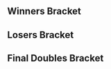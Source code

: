 {{DISPLAYTITLE:Get On My Level 2015: ''Melee'' Doubles Bracket}}{{SetGame|melee}}
{{tabs static
|name1=Overview
|link1=Get On My Level/2015/Melee
|name2=Attendees
|link2=Get On My Level/2015/Melee/Attendees
|name3=Singles Pools
|link3=Get On My Level/2015/Melee/Singles Pools
|name4=Singles Bracket
|link4=Get On My Level/2015/Melee/Singles Bracket
|name5=Doubles Pools
|link5=Get On My Level/2015/Melee/Doubles Pools
|name6=Doubles Bracket
|link6=Get On My Level/2015/Melee/Doubles Bracket
|This=6
}}
==Winners Bracket==
{{8DEDoublesWBracketA
<!-- ROUND 1 -->
<!-- ROUND 1 -->
|r1m1t1p1=Hungrybox |r1m1t1p1flag=us
|r1m1t1p2=Hax |r1m1t1p2flag=us |r1m1t1score={{win}}
|r1m1t2p1=Weon-X |r1m1t2p1flag=cl
|r1m1t2p2=IB |r1m1t2p2flag=ca |r1m1t2score=
|r1m1win=1
|r1m1date=
|r1m1finished=
|r1m1details={{BracketMatchDetails|comment=|preview=|lrthread=|vod=|interview=|recap=}}

|r1m2t1p1=Duck |r1m2t1p1flag=us
|r1m2t1p2=Prince Abu |r1m2t1p2flag=us |r1m2t1score=2
|r1m2t2p1=RaynEX |r1m2t2p1flag=ca
|r1m2t2p2=Unknown522 |r1m2t2p2flag= ca|r1m2t2score=0
|r1m2win=1
|r1m2t1p1char1=samus |r1m2t1p1stock1=1 |r1m2t1p2char1=jigglypuff |r1m2t1p2stock1=0
|r1m2t2p1char1=fox |r1m2t2p1stock1=0 |r1m2t2p2char1=fox |r1m2t2p2stock1=0 |r1m2win1=1 |r1m2stage1=Dream Land
|r1m2t1p1char2=samus |r1m2t1p1stock2=1 |r1m2t1p2char2=jigglypuff |r1m2t1p2stock2=1
|r1m2t2p1char2=fox |r1m2t2p1stock2=0 |r1m2t2p2char2=fox |r1m2t2p2stock2=0 |r1m2win2=1 |r1m2stage2=Yoshi's Story
|r1m2date=May 31, 2015
|r1m2finished=
|r1m2details={{BracketMatchDetails|comment=|preview=|lrthread=|vod=|interview=|recap=}}

|r1m3t1p1=Vwins |r1m3t1p1flag=ca
|r1m3t1p2=Kage |r1m3t1p2flag=ca |r1m3t1score=2
|r1m3t2p1=KJH |r1m3t2p1flag=us
|r1m3t2p2=Kalamazhu |r1m3t2p2flag=us |r1m3t2score=0
|r1m3win=1
|r1m3t1p1char1=peach |r1m3t1p1stock1=2 |r1m3t1p2char1=ganondorf |r1m3t1p2stock1=1
|r1m3t2p1char1=fox |r1m3t2p1stock1=0 |r1m3t2p2char1=peach |r1m3t2p2stock1=0 |r1m3win1=1 |r1m3stage1=Battlefield
|r1m3t1p1char2=peach |r1m3t1p1stock2=3 |r1m3t1p2char2=ganondorf |r1m3t1p2stock2=2
|r1m3t2p1char2=fox |r1m3t2p1stock2=0 |r1m3t2p2char2=peach |r1m3t2p2stock2=0 |r1m3win2=1 |r1m3stage2=Final Destination
|r1m3date=May 31, 2015
|r1m3finished=
|r1m3details={{BracketMatchDetails|comment=|preview=|lrthread=|vod=https://youtu.be/Ld3wCiVgdcw|interview=|recap=}}

|r1m4t1p1=DJ Nintendo |r1m4t1p1flag=us
|r1m4t1p2=The Moon |r1m4t1p2flag=us |r1m4t1score=0
|r1m4t2p1=MacD |r1m4t2p1flag=us
|r1m4t2p2=n0ne |r1m4t2p2flag=ni |r1m4t2score=2
|r1m4win=2
|r1m4t1p1char1=fox |r1m4t1p1stock1=0 |r1m4t1p2char1=marth |r1m4t1p2stock1=0
|r1m4t2p1char1=peach |r1m4t2p1stock1=2 |r1m4t2p2char1=cf |r1m4t2p2stock1=1 |r1m4win1=2 |r1m4stage1=Pokémon Stadium
|r1m4t1p1char2=fox |r1m4t1p1stock2=0 |r1m4t1p2char2=marth |r1m4t1p2stock2=0
|r1m4t2p1char2=peach |r1m4t2p1stock2=1 |r1m4t2p2char2=cf |r1m4t2p2stock2=1 |r1m4win2=2 |r1m4stage2=Battlefield
|r1m4date=May 31, 2015
|r1m4finished=
|r1m4details={{BracketMatchDetails|comment=|preview=|lrthread=|vod=https://youtu.be/gBRGJqiLgQg|interview=|recap=}}

<!-- ROUND 2 -->
|r2m1t1p1=Hungrybox |r2m1t1p1flag=us
|r2m1t1p2=Hax |r2m1t1p2flag=us |r2m1t1score=3
|r2m1t2p1=Duck |r2m1t2p1flag=us
|r2m1t2p2=Prince Abu |r2m1t2p2flag=us |r2m1t2score=0
|r2m1win=1
|r2m1t1p1char1=jigglypuff |r2m1t1p1stock1=1 |r2m1t1p2char1=fox |r2m1t1p2stock1=2
|r2m1t2p1char1=samus |r2m1t2p1stock1=0 |r2m1t2p2char1=jigglypuff |r2m1t2p2stock1=0 |r2m1win1=1 |r2m1stage1=Battlefield
|r2m1t1p1char2=jigglypuff |r2m1t1p1stock2=1 |r2m1t1p2char2=fox |r2m1t1p2stock2=0
|r2m1t2p1char2=samus |r2m1t2p1stock2=0 |r2m1t2p2char2=jigglypuff |r2m1t2p2stock2=0 |r2m1win2=1 |r2m1stage2=Dream Land
|r2m1t1p1char3=jigglypuff |r2m1t1p1stock3=2 |r2m1t1p2char3=fox |r2m1t1p2stock3=1
|r2m1t2p1char3=samus |r2m1t2p1stock3=0 |r2m1t2p2char3=jigglypuff |r2m1t2p2stock3=0 |r2m1win3=1 |r2m1stage3=Dream Land
|r2m1date=May 31, 2015. 11:50 {{Abbr/EDT}}
|r2m1finished=true
|r2m1details={{BracketMatchDetails|comment=|preview=|lrthread=|vod=https://youtu.be/6GCLVJuJkM8|interview=|recap=}}

|r2m2t1p1=Vwins |r2m2t1p1flag=ca
|r2m2t1p2=Kage |r2m2t1p2flag=ca |r2m2t1score=3
|r2m2t2p1=MacD |r2m2t2p1flag=us
|r2m2t2p2=n0ne |r2m2t2p2flag=ni |r2m2t2score=1
|r2m2win=1
|r2m2t1p1char1=peach |r2m2t1p1stock1=2 |r2m2t1p2char1=ganondorf |r2m2t1p2stock1=2
|r2m2t2p1char1=peach |r2m2t2p1stock1=0 |r2m2t2p2char1=cf |r2m2t2p2stock1=0 |r2m2win1=1 |r2m2stage1=Battlefield
|r2m2t1p1char2=peach |r2m2t1p1stock2=0 |r2m2t1p2char2=ganondorf |r2m2t1p2stock2=0
|r2m2t2p1char2=peach |r2m2t2p1stock2=2 |r2m2t2p2char2=cf |r2m2t2p2stock2=1 |r2m2win2=2 |r2m2stage2=Dream Land
|r2m2t1p1char3=peach |r2m2t1p1stock3=2 |r2m2t1p2char3=ganondorf |r2m2t1p2stock3=2
|r2m2t2p1char3=peach |r2m2t2p1stock3=0 |r2m2t2p2char3=cf |r2m2t2p2stock3=0 |r2m2win3=1 |r2m2stage3=Yoshi's Story
|r2m2t1p1char4=peach |r2m2t1p1stock4=1 |r2m2t1p2char4=ganondorf |r2m2t1p2stock4=1
|r2m2t2p1char4=peach |r2m2t2p1stock4=0 |r2m2t2p2char4=cf |r2m2t2p2stock4=0 |r2m2win4=1 |r2m2stage4=Final Destination
|r2m2date=May 31, 2015. 11:35 {{Abbr/EDT}}
|r2m2finished=true
|r2m2details={{BracketMatchDetails|comment=|preview=|lrthread=|vod=https://youtu.be/VBniOVel5Uk|interview=|recap=}}
}}
==Losers Bracket==
{{8DEDoublesLBracketSmwA
|tourneylink=Get On My Level/2015/Melee
|tourneyname=Get On My Level 2015
|l1placement=7-8
|l2placement=5-6

<!-- ROUND 1 -->
|l1m1t1p1=Weon-X |l1m1t1p1flag=cl
|l1m1t1p2=IB |l1m1t1p2flag=ca |l1m1t1score=
|l1m1t2p1=RaynEX |l1m1t2p1flag=ca
|l1m1t2p2=Unknown522 |l1m1t2p2flag=ca |l1m1t2score={{win}}
|l1m1win=2
|l1m1date=
|l1m1finished=
|l1m1details={{BracketMatchDetails|comment=|preview=|lrthread=|vod=|interview=|recap=}}

|l1m2t1p1=KJH |l1m2t1p1flag=us
|l1m2t1p2=Kalamazhu |l1m2t1p2flag=us |l1m2t1score=0
|l1m2t2p1=DJ Nintendo |l1m2t2p1flag=us
|l1m2t2p2=The Moon |l1m2t2p2flag=us |l1m2t2score=2
|l1m2win=2
|l1m2date=
|l1m2finished=
|l1m2details={{BracketMatchDetails|comment=|preview=|lrthread=|vod=|interview=|recap=}}

<!-- ROUND 2 -->
|l2m1t1p1=MacD |l2m1t1p1flag=us
|l2m1t1p2=n0ne |l2m1t1p2flag=ni |l2m1t1score=1
|l2m1t2p1=RaynEX |l2m1t2p1flag=ca
|l2m1t2p2=Unknown522 |l2m1t2p2flag=ca |l2m1t2score=2
|l2m1win=2
|l2m1t1p1char1=peach |l2m1t1p1stock1=1 |l2m1t1p2char1=cf |l2m1t1p2stock1=1
|l2m1t2p1char1=fox |l2m1t2p1stock1=0 |l2m1t2p2char1=fox |l2m1t2p2stock1=0 |l2m1win1=1 |l2m1stage1=Final Destination
|l2m1t1p1char2=peach |l2m1t1p1stock2=0 |l2m1t1p2char2=cf |l2m1t1p2stock2=0
|l2m1t2p1char2=fox |l2m1t2p1stock2=2 |l2m1t2p2char2=fox |l2m1t2p2stock2=1 |l2m1win2=2 |l2m1stage2=Battlefield
|l2m1t1p1char3=peach |l2m1t1p1stock3=0 |l2m1t1p2char3=cf |l2m1t1p2stock3=0
|l2m1t2p1char3=fox |l2m1t2p1stock3=1 |l2m1t2p2char3=fox |l2m1t2p2stock3=3 |l2m1win3=2 |l2m1stage3=Battlefield
|l2m1date=May 31, 2015. 12:05 {{Abbr/EDT}}
|l2m1finished=true
|l2m1details={{BracketMatchDetails|comment=|preview=|lrthread=|vod=https://youtu.be/zwYGaARVi88|interview=|recap=}}

|l2m2t1p1=Duck |l2m2t1p1flag=us
|l2m2t1p2=Prince Abu |l2m2t1p2flag=us |l2m2t1score=2
|l2m2t2p1=DJ Nintendo |l2m2t2p1flag=us
|l2m2t2p2=The Moon |l2m2t2p2flag=us |l2m2t2score=0
|l2m2win=1
|l2m2t1p1char1=samus |l2m2t1p1stock1=1 |l2m2t1p2char1=jigglypuff |l2m2t1p2stock1=2
|l2m2t2p1char1=fox |l2m2t2p1stock1=0 |l2m2t2p2char1=marth |l2m2t2p2stock1=0 |l2m2win1=1 |l2m2stage1=Battlefield
|l2m2t1p1char2=samus |l2m2t1p1stock2=1 |l2m2t1p2char2=jigglypuff |l2m2t1p2stock2=2
|l2m2t2p1char2=fox |l2m2t2p1stock2=0 |l2m2t2p2char2=marth |l2m2t2p2stock2=0 |l2m2win2=1 |l2m2stage2=Pokémon Stadium
|l2m2date=May 31, 2015. 12:25 {{Abbr/EDT}}
|l2m2finished=true
|l2m2details={{BracketMatchDetails|comment=|preview=|lrthread=|vod=https://youtu.be/ZJ1Hedrku9Q|interview=|recap=}}
}}
<onlyinclude>
==Final Doubles Bracket==
{{DEFinalDoublesSmwBracket
|tourneylink=Get On My Level/2015/Melee
|tourneyname=Get On My Level 2015
|l1placement=4
|r2placement=3
|r3loserplacement=2
|r3winnerplacement=1

<!-- FROM WINNERS -->
|r1m1t1p1=Hungrybox |r1m1t1p1flag=us
|r1m1t1p2=Hax |r1m1t1p2flag=us |r1m1t1score=3
|r1m1t2p1=Vwins |r1m1t2p1flag=ca
|r1m1t2p2=Kage |r1m1t2p2flag=ca |r1m1t2score=0
|r1m1win=1
|r1m1t1p1char1=jigglypuff |r1m1t1p1stock1=1 |r1m1t1p2char1=fox |r1m1t1p2stock1=1
|r1m1t2p1char1=peach |r1m1t2p1stock1=0 |r1m1t2p2char1=ganondorf |r1m1t2p2stock1=0 |r1m1win1=1 |r1m1stage1=Final Destination
|r1m1t1p1char2=jigglypuff |r1m1t1p1stock2=2 |r1m1t1p2char2=fox |r1m1t1p2stock2=1
|r1m1t2p1char2=peach |r1m1t2p1stock2=0 |r1m1t2p2char2=ganondorf |r1m1t2p2stock2=0 |r1m1win2=1 |r1m1stage2=Yoshi's Story
|r1m1t1p1char3=jigglypuff |r1m1t1p1stock3=1 |r1m1t1p2char3=fox |r1m1t1p2stock3=1
|r1m1t2p1char3=peach |r1m1t2p1stock3=0 |r1m1t2p2char3=ganondorf |r1m1t2p2stock3=0 |r1m1win3=1 |r1m1stage3=Final Destination
|r1m1date=May 31, 2015. 13:10 {{Abbr/EDT}}
|r1m1finished=true
|r1m1details={{BracketMatchDetails|comment=|preview=|lrthread=|vod=https://youtu.be/mZJnwKoABfU|interview=|recap=}}

<!-- FROM LOSERS -->
|l1m1t1p1=RaynEX |l1m1t1p1flag=ca
|l1m1t1p2=Unknown522 |l1m1t1p2flag=ca |l1m1t1score=3
|l1m1t2p1=Duck |l1m1t2p1flag=us
|l1m1t2p2=Prince Abu |l1m1t2p2flag=us |l1m1t2score=2
|l1m1win=1
|l1m1t1p1char1=fox |l1m1t1p1stock1=1 |l1m1t1p2char1=fox |l1m1t1p2stock1=1
|l1m1t2p1char1=samus |l1m1t2p1stock1=0 |l1m1t2p2char1=jigglypuff |l1m1t2p2stock1=0 |l1m1win1=1 |l1m1stage1=Battlefield
|l1m1t1p1char2=fox |l1m1t1p1stock2=0 |l1m1t1p2char2=fox |l1m1t1p2stock2=0
|l1m1t2p1char2=samus |l1m1t2p1stock2=1 |l1m1t2p2char2=jigglypuff |l1m1t2p2stock2=0 |l1m1win2=2 |l1m1stage2=Dream Land
|l1m1t1p1char3=fox |l1m1t1p1stock3=1 |l1m1t1p2char3=fox |l1m1t1p2stock3=2
|l1m1t2p1char3=samus |l1m1t2p1stock3=0 |l1m1t2p2char3=jigglypuff |l1m1t2p2stock3=0 |l1m1win3=1 |l1m1stage3=Pokémon Stadium
|l1m1t1p1char4=fox |l1m1t1p1stock4=0 |l1m1t1p2char4=fox |l1m1t1p2stock4=0
|l1m1t2p1char4=samus |l1m1t2p1stock4=1 |l1m1t2p2char4=jigglypuff |l1m1t2p2stock4=1 |l1m1win4=2 |l1m1stage4=Battlefield
|l1m1t1p1char5=fox |l1m1t1p1stock5=1 |l1m1t1p2char5=fox |l1m1t1p2stock5=2
|l1m1t2p1char5=samus |l1m1t2p1stock5=0 |l1m1t2p2char5=jigglypuff |l1m1t2p2stock5=0 |l1m1win5=1 |l1m1stage5=Final Destination
|l1m1date=May 31, 2015. 12:40 {{Abbr/EDT}}
|l1m1finished=true
|l1m1details={{BracketMatchDetails|comment=|preview=|lrthread=|vod=https://youtu.be/CwpGetXX4-o|interview=|recap=}}

<!-- LOSERS FINALS -->
|r2m1t1p1=Vwins |r2m1t1p1flag=ca
|r2m1t1p2=Kage |r2m1t1p2flag=ca |r2m1t1score=3
|r2m1t2p1=RaynEX |r2m1t2p1flag=ca
|r2m1t2p2=Unknown522 |r2m1t2p2flag=ca |r2m1t2score=1
|r2m1win=1
|r2m1t1p1char1=peach |r2m1t1p1stock1=3 |r2m1t1p2char1=ganondorf |r2m1t1p2stock1=1
|r2m1t2p1char1=fox |r2m1t2p1stock1=0 |r2m1t2p2char1=fox |r2m1t2p2stock1=0 |r2m1win1=1 |r2m1stage1=Final Destination
|r2m1t1p1char2=peach |r2m1t1p1stock2=0 |r2m1t1p2char2=ganondorf |r2m1t1p2stock2=0
|r2m1t2p1char2=fox |r2m1t2p1stock2=1 |r2m1t2p2char2=fox |r2m1t2p2stock2=1 |r2m1win2=2 |r2m1stage2=Pokémon Stadium
|r2m1t1p1char3=peach |r2m1t1p1stock3=1 |r2m1t1p2char3=ganondorf |r2m1t1p2stock3=1
|r2m1t2p1char3=fox |r2m1t2p1stock3=0 |r2m1t2p2char3=fox |r2m1t2p2stock3=0 |r2m1win3=1 |r2m1stage3=Battlefield
|r2m1t1p1char4=peach |r2m1t1p1stock4=1 |r2m1t1p2char4=ganondorf |r2m1t1p2stock4=1
|r2m1t2p1char4=fox |r2m1t2p1stock4=0 |r2m1t2p2char4=fox |r2m1t2p2stock4=0 |r2m1win4=1 |r2m1stage4=Yoshi's Story
|r2m1date=May 31, 2015. 13:20 {{Abbr/EDT}}
|r2m1finished=true
|r2m1details={{BracketMatchDetails|comment=|preview=|lrthread=|vod=|interview=|recap=}}

<!-- GRAND FINALS -->
|r3m1t1p1=Hungrybox |r3m1t1p1flag=us
|r3m1t1p2=Hax |r3m1t1p2flag=us |r3m1t1score=3
|r3m1t2p1=Vwins |r3m1t2p1flag=ca
|r3m1t2p2=Kage |r3m1t2p2flag=ca |r3m1t2score=1
|r3m1win=1
|r3m1t1p1char1=jigglypuff |r3m1t1p1stock1=2 |r3m1t1p2char1=fox |r3m1t1p2stock1=2
|r3m1t2p1char1=peach |r3m1t2p1stock1=0 |r3m1t2p2char1=ganondorf |r3m1t2p2stock1=0 |r3m1win1=1 |r3m1stage1=Final Destination
|r3m1t1p1char2=jigglypuff |r3m1t1p1stock2=0 |r3m1t1p2char2=fox |r3m1t1p2stock2=0
|r3m1t2p1char2=peach |r3m1t2p1stock2=1 |r3m1t2p2char2=ganondorf |r3m1t2p2stock2=0 |r3m1win2=2 |r3m1stage2=Battlefield
|r3m1t1p1char3=jigglypuff |r3m1t1p1stock3=1 |r3m1t1p2char3=fox |r3m1t1p2stock3=1
|r3m1t2p1char3=peach |r3m1t2p1stock3=0 |r3m1t2p2char3=ganondorf |r3m1t2p2stock3=0 |r3m1win3=1 |r3m1stage3=Pokémon Stadium
|r3m1t1p1char4=jigglypuff |r3m1t1p1stock4=2 |r3m1t1p2char4=fox |r3m1t1p2stock4=1
|r3m1t2p1char4=peach |r3m1t2p1stock4=0 |r3m1t2p2char4=ganondorf |r3m1t2p2stock4=0 |r3m1win4=1 |r3m1stage4=Dream Land
|r3m1date=May 31, 2015. 13:35 {{Abbr/EDT}}
|r3m1finished=true
|r3m1details={{BracketMatchDetails|comment=|preview=|lrthread=|vod=https://youtu.be/lEUc38jqzgg|interview=|recap=}}
}}

</onlyinclude>
